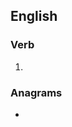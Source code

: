 ==English==

===Verb===
{{head|en|verb form}}

# {{en-third-person singular of|careen}}

===Anagrams===
* {{l|en|Cereans}}